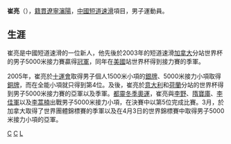 '''崔亮'''（{{bd|1986年|3月24日|catIdx=C}}），[[籍貫|籍貫]][[遼寧|遼寧]][[瀋陽|瀋陽]]，[[中華人民共和國|中國]][[短道速滑|短道速滑]]項目，男子運動員。

==生涯==
崔亮是中國短道速滑的一位新人，他先後於2003年的短道速滑[[加拿大|加拿大]]分站世界杯的男子5000米接力賽贏得[[冠軍|冠軍]]，同年在[[美國|美國]]站世界杯得到接力賽的季軍。

2005年，崔亮於[[中華人民共和國第十屆全運會短道速滑比賽|十運會]]取得男子個人1500米小項的[[銀牌|銀牌]]、5000米接力小項取得[[銅牌|銅牌]]，而在全能小項就只得到第4位。及後，崔亮於[[意大利|意大利]]和[[荷蘭|荷蘭]]分站的世界杯得到男子5000米接力賽的亞軍以及季軍。[[2006年冬季奧林匹克運動會|都靈冬季奧運]]，崔亮與[[李野|李野]]、[[隋寶庫|隋寶庫]]、[[李佳軍|李佳軍]]以及[[李蒿楠|李蒿楠]]出戰男子5000米接力小項，在決賽中以第5位完成比賽。3月，於加拿大取得了世界團體錦標賽的季軍以及在4月3日的世界錦標賽中取得男子5000米接力小項的亞軍。

[[Category:中國短道速滑運動員|C]]
[[Category:沈阳籍运动员|C]]
[[Category:崔姓|L]]
